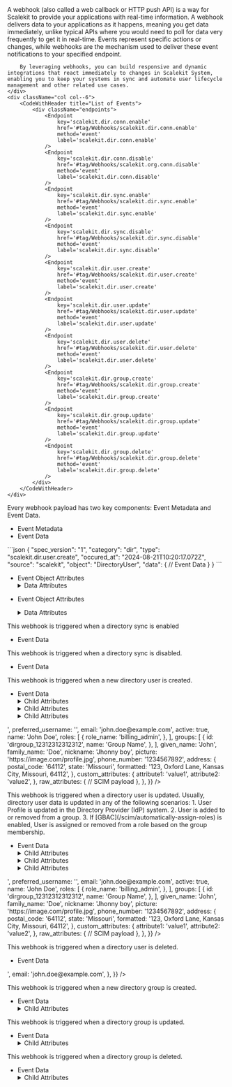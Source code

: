 
<IntersectingHeader id="tag/Webhooks" title="Webhooks"/>
<div className="row section">
    <div className="col col--6">
        A webhook (also called a web callback or HTTP push API) is a way for Scalekit to provide your applications with real-time information. A webhook delivers data to your applications as it happens, meaning you get data immediately, unlike typical APIs where you would need to poll for data very frequently to get it in real-time. Events represent specific actions or changes, while webhooks are the mechanism used to deliver these event notifications to your specified endpoint.

        By leveraging webhooks, you can build responsive and dynamic integrations that react immediately to changes in Scalekit System, enabling you to keep your systems in sync and automate user lifecycle management and other related use cases.
    </div>
    <div className="col col--6">
        <CodeWithHeader title="List of Events">
            <div className="endpoints">
                <Endpoint
                    key='scalekit.dir.conn.enable'
                    href='#tag/Webhooks/scalekit.dir.conn.enable'
                    method='event'
                    label='scalekit.dir.conn.enable'
                />
                <Endpoint
                    key='scalekit.dir.conn.disable'
                    href='#tag/Webhooks/scalekit.org.conn.disable'
                    method='event'
                    label='scalekit.dir.conn.disable'
                />
                <Endpoint
                    key='scalekit.dir.sync.enable'
                    href='#tag/Webhooks/scalekit.dir.sync.enable'
                    method='event'
                    label='scalekit.dir.sync.enable'
                />
                <Endpoint
                    key='scalekit.dir.sync.disable'
                    href='#tag/Webhooks/scalekit.dir.sync.disable'
                    method='event'
                    label='scalekit.dir.sync.disable'
                />
                <Endpoint
                    key='scalekit.dir.user.create'
                    href='#tag/Webhooks/scalekit.dir.user.create'
                    method='event'
                    label='scalekit.dir.user.create'
                />
                <Endpoint
                    key='scalekit.dir.user.update'
                    href='#tag/Webhooks/scalekit.dir.user.update'
                    method='event'
                    label='scalekit.dir.user.update'
                />
                <Endpoint
                    key='scalekit.dir.user.delete'
                    href='#tag/Webhooks/scalekit.dir.user.delete'
                    method='event'
                    label='scalekit.dir.user.delete'
                />
                <Endpoint
                    key='scalekit.dir.group.create'
                    href='#tag/Webhooks/scalekit.dir.group.create'
                    method='event'
                    label='scalekit.dir.group.create'
                />
                <Endpoint
                    key='scalekit.dir.group.update'
                    href='#tag/Webhooks/scalekit.dir.group.update'
                    method='event'
                    label='scalekit.dir.group.update'
                />
                <Endpoint
                    key='scalekit.dir.group.delete'
                    href='#tag/Webhooks/scalekit.dir.group.delete'
                    method='event'
                    label='scalekit.dir.group.delete'
                />
            </div>
        </CodeWithHeader>
    </div>

</div>

<IntersectingHeader id="tag/Webhooks/object" title="Event Object" subheading="true" classList="ApiCategoryList"/>
<div className="row section">
    <div className="col col--6">
        Every webhook payload has two key components: Event Metadata and Event Data.
        <ul className="ApiReference-Parameters">
            <li className="ApiReference-Parameter header">Event Metadata</li>
            <Parameter attrKey="spec_version" type="string" description="Version of the event specification (currently '1')." />
            <Parameter attrKey="category" type="string" description="Indicates the event category (Example: 'dir' for directory-related events)." />
            <Parameter attrKey="type" type="string" description="Specifies the exact event type (Example: 'scalekit.dir.user.create' for user creation)." />
            <Parameter attrKey="occured_at" type="string" description="Timestamp of when the event occurred." />
            <Parameter attrKey="source" type="string" description="The origin of the event (always 'scalekit' in this case)." />
            <Parameter attrKey="object" type="string" description="The type of object affected (Example: 'DirectoryUser')." />
            <li className="ApiReference-Parameter header">Event Data</li>
            <Parameter attrKey="data" type="object" description="Contains latest object data after the event." />
        </ul>
    </div>
    <div className="col col--6">
        <CodeWithHeader title="Sample Event Payload">
        ```json
        {
          "spec_version": "1",
          "category": "dir",
          "type": "scalekit.dir.user.create",
          "occured_at": "2024-08-21T10:20:17.072Z",
          "source": "scalekit",
          "object": "DirectoryUser",
          "data": {
            // Event Data
          }
        }
        ```
        </CodeWithHeader>
    </div>
</div>

<IntersectingHeader id="tag/Webhooks/scalekit.org.conn.enable" title="scalekit.org.conn.enable" subheading="true" classList="ApiCategoryList webhook method"/>
<div className="row section">
    <div className="col col--6">
    <ul className="ApiReference-Parameters">
  <li className="ApiReference-Parameter header">Event Object Attributes</li>
  <Parameter
    attrKey="spec_version"
    type="string"
    description="Version of the event specification format"
  />
  <Parameter attrKey="category" type="string" description="Categorization of the event type" />
  <Parameter attrKey="type" type="string" description="Specific type of event that occurred" />
  <Parameter
    attrKey="occured_at"
    type="string"
    description="Timestamp when the event was generated in RFC 3339 format"
  />
  <Parameter attrKey="source" type="string" description="Origin of the event" />
  <Parameter attrKey="object" type="string" description="Type of object the event relates to" />
  <Parameter attrKey="id" type="string" description="Unique identifier for the specific event" />
  <Parameter
    attrKey="data"
    type="object"
    description="Detailed information about the event">
    <details>
      <summary>Data Attributes</summary>
      <ul className="ApiReference-Parameters">
        <Parameter
          attrKey="id"
          type="string"
          description="Unique identifier for the connection"
        />

        <Parameter
          attrKey="provider"
          type="enum"
          description="Identity provider for the connection">
          <details>
            <summary>Possible values</summary>
            <Parameter attrKey="OKTA" />
          </details>
        </Parameter>

        <Parameter
          attrKey="type"
          type="enum"
          description="Type of authentication protocol">
          <details>
            <summary>Possible values</summary>
            <Parameter attrKey="SAML" />
            <Parameter attrKey="OIDC" />
          </details>
        </Parameter>

        <Parameter
          attrKey="enabled"
          type="boolean"
          description="Indicates whether the connection is currently enabled or disabled"
        />

        <Parameter
          attrKey="status"
          type="enum"
          description="Current status of the connection">
          <details>
            <summary>Possible values</summary>
            <Parameter attrKey="COMPLETED" />
          </details>
        </Parameter>
      </ul>
    </details>

  </Parameter>
</ul>
    </div>
    <div className="col col--6">
        <CodeWithHeader title="scalekit.org.conn.enable">
          <JsonViewer src={{
              "spec_version": "1",
              "category": "conn",
              "type": "scalekit.org.conn.enable",
              "occured_at": "2024-08-21T10:20:17.072Z",
              "source": "scalekit",
              "object": "Connection",
              "id" : "evt_12343",
              "data": {
                  "id": "conn_54237072013131859",
                  "provider": "OKTA",
                  "type": "SAML", // or "OIDC"
                  "enabled": true,
                  "status": "COMPLETED",
              }
          }} />
        </CodeWithHeader>
    </div>
</div>

<IntersectingHeader id="tag/Webhooks/scalekit.org.conn.disable" title="scalekit.org.conn.disable" subheading="true" classList="ApiCategoryList webhook method"/>
<div className="row section">
<div className="col col--6">

<ul className="ApiReference-Parameters">
  <li className="ApiReference-Parameter header">Event Object Attributes</li>

<Parameter
  attrKey="spec_version"
  type="string"
  description="Version of the event specification format"
/>

<Parameter attrKey="category" type="string" description="Categorization of the event type" />
<Parameter attrKey="type" type="string" description="Specific type of event that occurred" />
<Parameter
  attrKey="occured_at"
  type="string"
  description="Timestamp when the event was generated in RFC 3339 format"
/>
<Parameter attrKey="source" type="string" description="Origin of the event" />
<Parameter attrKey="object" type="string" description="Type of object the event relates to" />
<Parameter attrKey="id" type="string" description="Unique identifier for the specific event" />

  <Parameter
    attrKey="data"
    type="object"
    description="Detailed information about the event">
    <details>
      <summary>Data Attributes</summary>
      <ul className="ApiReference-Parameters">
        <Parameter
          attrKey="id"
          type="string"
          description="Unique identifier for the connection"
        />

        <Parameter
          attrKey="provider"
          type="enum"
          description="Identity provider for the connection">
          <details>
            <summary>Possible values</summary>
            <Parameter attrKey="OKTA" />
          </details>
        </Parameter>

        <Parameter
          attrKey="type"
          type="enum"
          description="Type of authentication protocol">
          <details>
            <summary>Possible values</summary>
            <Parameter attrKey="SAML" />
            <Parameter attrKey="OIDC" />
          </details>
        </Parameter>

        <Parameter
          attrKey="enabled"
          type="boolean"
          description="Indicates whether the connection is currently enabled or disabled"
        />

        <Parameter
          attrKey="status"
          type="enum"
          description="Current status of the connection">
          <details>
            <summary>Possible values</summary>
            <Parameter attrKey="COMPLETED" />
          </details>
        </Parameter>
      </ul>
    </details>

  </Parameter>
</ul>

</div>

<div className="col col--6">
    <CodeWithHeader title="scalekit.org.conn.disable">
      <JsonViewer src={{
          "spec_version": "1",
          "category": "conn",
          "type": "scalekit.org.conn.disable",
          "occured_at": "2024-08-21T10:20:17.072Z",
          "source": "scalekit",
          "object": "Connection",
          "id" : "evt_12343",
          "data": {
              "id": "conn_54237072013131859",
              "provider": "OKTA",
              "type": "SAML", // or "OIDC"
              "enabled": true,
              "status": "COMPLETED",
          }
        }} />
    </CodeWithHeader>
</div>
</div>

<IntersectingHeader
  id="tag/Webhooks/scalekit.dir.sync.enable"
  title="scalekit.dir.sync.enable"
  subheading="true"
  classList="ApiCategoryList webhook method"
/>
<div className="row section">
  <div className="col col--6">
    This webhook is triggered when a directory sync is enabled
    <ul className="ApiReference-Parameters">
      <li className="ApiReference-Parameter header">Event Data</li>
      <Parameter attrKey="id" type="string" description="Unique identifier for event" />
      <Parameter
        attrKey="directory_type"
        type="string"
        description="The type of directory synchronization"
      />
      <Parameter
        attrKey="enabled"
        type="boolean"
        description="Indicates if the directory sync is enabled"
      />
      <Parameter
        attrKey="environment_id"
        type="string"
        description="Identifier for the environment"
      />
      <Parameter
        attrKey="data.id"
        type="string"
        description="Unique identifier for the directory configuration"
      />
      <Parameter
        attrKey="last_sync_at"
        type="null"
        description="Timestamp of the last synchronization, null if not yet synced"
      />
      <Parameter
        attrKey="organization_id"
        type="string"
        description="Identifier for the organization"
      />
      <Parameter attrKey="provider" type="string" description="The provider of the directory" />
      <Parameter
        attrKey="updated_at"
        type="string"
        description="Timestamp of when the configuration was last updated"
      />
      <Parameter
        attrKey="occured_at"
        type="string"
        description="Timestamp of when the event occurred"
      />
    </ul>
  </div>
  <div className="col col--6">
    <CodeWithHeader title="scalekit.dir.sync.enable">
      <JsonViewer
        src={{
          spec_version: '1',
          id: 'evt_53891640779079756',
          type: 'scalekit.dir.sync.enable',
          occurred_at: '2025-01-06T18:45:21.057814Z',
          environment_id: 'env_53814739859406915',
          organization_id: 'org_53879494091473415',
          object: 'Directory',
          data: {
            directory_type: 'SCIM',
            enabled: true,
            id: 'dir_53879621145330183',
            last_sync_at: '2025-01-06T18:45:03.206676Z',
            organization_id: 'org_53879494091473415',
            provider: 'OKTA',
            updated_at: '2025-01-06T18:45:21.04978184Z',
          },
        }}
      />
    </CodeWithHeader>
  </div>
</div>

<IntersectingHeader
  id="tag/Webhooks/scalekit.dir.sync.disable"
  title="scalekit.dir.sync.disable"
  subheading="true"
  classList="ApiCategoryList webhook method"
/>
<div className="row section">
  <div className="col col--6">
    This webhook is triggered when a directory sync is disabled.
    <ul className="ApiReference-Parameters">
      <li className="ApiReference-Parameter header">Event Data</li>
      <Parameter
        attrKey="directory_type"
        type="string"
        description="Type of directory protocol used for synchronization"
      />
      <Parameter
        attrKey="enabled"
        type="boolean"
        description="Indicates whether the directory synchronization is currently enabled or disabled"
      />
      <Parameter
        attrKey="id"
        type="string"
        description="Unique identifier for the directory connection"
      />
      <Parameter
        attrKey="last_sync_at"
        type="string"
        description="Timestamp of the most recent directory synchronization"
      />
      <Parameter
        attrKey="organization_id"
        type="string"
        description="Unique identifier of the organization associated with this directory"
      />
      <Parameter
        attrKey="provider"
        type="string"
        description="Identity provider for the directory connection"
      />
      <Parameter
        attrKey="status"
        type="string"
        description="Current status of the directory synchronization process"
      />
      <Parameter
        attrKey="updated_at"
        type="string"
        description="Timestamp of the most recent update to the directory connection"
      />
      <Parameter
        attrKey="occured_at"
        type="string"
        description="Timestamp of when the event occurred"
      />
    </ul>
  </div>
  <div className="col col--6">
    <CodeWithHeader title="scalekit.dir.sync.disable">
      <JsonViewer
        src={{
          spec_version: '1',
          id: 'evt_53891640779079756',
          type: 'scalekit.dir.sync.enable',
          occurred_at: '2025-01-06T18:45:21.057814Z',
          environment_id: 'env_53814739859406915',
          organization_id: 'org_53879494091473415',
          object: 'Directory',
          data: {
            directory_type: 'SCIM',
            enabled: false,
            id: 'dir_53879621145330183',
            last_sync_at: '2025-01-06T18:45:03.206676Z',
            organization_id: 'org_53879494091473415',
            provider: 'OKTA',
            updated_at: '2025-01-06T18:45:21.04978184Z',
          },
        }}
      />
    </CodeWithHeader>
  </div>
</div>

<IntersectingHeader
  id="tag/Webhooks/scalekit.dir.user.create"
  title="scalekit.dir.user.create"
  subheading="true"
  classList="ApiCategoryList webhook method"
/>
<div className="row section">
  <div className="col col--6">
    This webhook is triggered when a new directory user is created.
    <ul className="ApiReference-Parameters">
      <li className="ApiReference-Parameter header">Event Data</li>
      <Parameter attrKey="id" type="string" description="Unique ID of the Directory User." />
      <Parameter
        attrKey="organization_id"
        type="string"
        description="Unique ID of the Organization to which this directory user belongs."
      />
      <Parameter
        attrKey="dp_id"
        type="string"
        description="Unique ID of the User in the Directory Provider (IdP) system."
      />
      <Parameter
        attrKey="preferred_username"
        type="string"
        description="Preferred username of the directory user."
      />
      <Parameter attrKey="email" type="string" description="Email of the directory user." />
      <Parameter
        attrKey="active"
        type="boolean"
        description="Indicates if the directory user is active."
      />
      <Parameter
        attrKey="name"
        type="string"
        description="Fully formatted name of the directory user."
      />
      <Parameter
        attrKey="roles"
        type="array"
        description="Array of roles assigned to the directory user."
      >
        <details>
          <summary>Child Attributes</summary>
          <Parameter attrKey="role" type="string" description="Role of the directory user." />
          <Parameter attrKey="name" type="string" description="Name of the directory user." />
        </details>
      </Parameter>
      <Parameter
        attrKey="groups"
        type="array"
        description="Array of groups to which the directory user belongs."
      >
        <details>
          <summary>Child Attributes</summary>
          <Parameter attrKey="id" type="string" description="ID of the directory group." />
          <Parameter attrKey="name" type="string" description="Name of the directory group." />
        </details>
      </Parameter>
      <Parameter
        attrKey="given_name"
        type="string"
        description="Given name of the directory user."
      />
      <Parameter
        attrKey="family_name"
        type="string"
        description="Family name of the directory user."
      />
      <Parameter attrKey="nickname" type="string" description="Nickname of the directory user." />
      <Parameter
        attrKey="picture"
        type="string"
        description="URL of the directory user's profile picture."
      />
      <Parameter
        attrKey="phone_number"
        type="string"
        description="Phone number of the directory user."
      />
      <Parameter attrKey="address" type="object" description="Address of the directory user.">
        <details>
          <summary>Child Attributes</summary>
          <Parameter
            attrKey="postal_code"
            type="string"
            description="Postal code of the directory user address."
          />
          <Parameter
            attrKey="state"
            type="string"
            description="State of the directory user address."
          />
          <Parameter
            attrKey="formatted"
            type="string"
            description="Formatted address of the directory user."
          />
        </details>
      </Parameter>
      <Parameter
        attrKey="custom_attributes"
        type="object"
        description="Custom attributes of the directory user."
      />
      <Parameter
        attrKey="raw_attributes"
        type="object"
        description="Raw attributes of the directory user as received from the Directory Provider (IdP)."
      />
    </ul>
  </div>
  <div className="col col--6">
    <CodeWithHeader title="scalekit.dir.user.create">
      <JsonViewer
        src={{
          spec_version: '1',
          category: 'dir',
          type: 'scalekit.dir.user.create',
          occured_at: '2024-08-21T10:20:17.072Z',
          source: 'scalekit',
          object: 'DirectoryUser',
          data: {
            id: 'diruser_12312312312312',
            organization_id: 'org_12312312312312',
            dp_id: '<scim_external_id>',
            preferred_username: '<idp_user_name>',
            email: 'john.doe@example.com',
            active: true,
            name: 'John Doe',
            roles: [
              {
                role_name: 'billing_admin',
              },
            ],
            groups: [
              {
                id: 'dirgroup_12312312312312',
                name: 'Group Name',
              },
            ],
            given_name: 'John',
            family_name: 'Doe',
            nickname: 'Jhonny boy',
            picture: 'https://image.com/profile.jpg',
            phone_number: '1234567892',
            address: {
              postal_code: '64112',
              state: 'Missouri',
              formatted: '123, Oxford Lane, Kansas City, Missouri, 64112',
            },
            custom_attributes: {
              attribute1: 'value1',
              attribute2: 'value2',
            },
            raw_attributes: {
              // SCIM payload
            },
          },
        }}
      />
    </CodeWithHeader>
  </div>
</div>

<IntersectingHeader
  id="tag/Webhooks/scalekit.dir.user.update"
  title="scalekit.dir.user.update"
  subheading="true"
  classList="ApiCategoryList webhook method"
/>
<div className="row section">
  <div className="col col--6">
    This webhook is triggered when a directory user is updated. Usually, directory user data is
    updated in any of the following scenarios: 1. User Profile is updated in the Directory Provider
    (IdP) system. 2. User is added to or removed from a group. 3. If
    [GBAC](/scim/automatically-assign-roles) is enabled, User is assigned or removed from a role
    based on the group membership.
    <ul className="ApiReference-Parameters">
      <li className="ApiReference-Parameter header">Event Data</li>
      <Parameter attrKey="id" type="string" description="Unique ID of the Directory User." />
      <Parameter
        attrKey="organization_id"
        type="string"
        description="Unique ID of the Organization to which this directory user belongs."
      />
      <Parameter
        attrKey="dp_id"
        type="string"
        description="Unique ID of the User in the Directory Provider (IdP) system."
      />
      <Parameter
        attrKey="preferred_username"
        type="string"
        description="Preferred username of the directory user."
      />
      <Parameter attrKey="email" type="string" description="Email of the directory user." />
      <Parameter
        attrKey="active"
        type="boolean"
        description="Indicates if the directory user is active."
      />
      <Parameter
        attrKey="name"
        type="string"
        description="Fully formatted name of the directory user."
      />
      <Parameter
        attrKey="roles"
        type="array"
        description="Array of roles assigned to the directory user."
      >
        <details>
          <summary>Child Attributes</summary>
          <Parameter attrKey="role" type="string" description="Role of the directory user." />
          <Parameter attrKey="name" type="string" description="Name of the directory user." />
        </details>
      </Parameter>
      <Parameter
        attrKey="groups"
        type="array"
        description="Array of groups to which the directory user belongs."
      >
        <details>
          <summary>Child Attributes</summary>
          <Parameter attrKey="id" type="string" description="ID of the directory group." />
          <Parameter attrKey="name" type="string" description="Name of the directory group." />
        </details>
      </Parameter>
      <Parameter
        attrKey="given_name"
        type="string"
        description="Given name of the directory user."
      />
      <Parameter
        attrKey="family_name"
        type="string"
        description="Family name of the directory user."
      />
      <Parameter attrKey="nickname" type="string" description="Nickname of the directory user." />
      <Parameter
        attrKey="picture"
        type="string"
        description="URL of the directory user's profile picture."
      />
      <Parameter
        attrKey="phone_number"
        type="string"
        description="Phone number of the directory user."
      />
      <Parameter attrKey="address" type="object" description="Address of the directory user.">
        <details>
          <summary>Child Attributes</summary>
          <Parameter
            attrKey="postal_code"
            type="string"
            description="Postal code of the directory user address."
          />
          <Parameter
            attrKey="state"
            type="string"
            description="State of the directory user address."
          />
          <Parameter
            attrKey="formatted"
            type="string"
            description="Formatted address of the directory user."
          />
        </details>
      </Parameter>
      <Parameter
        attrKey="custom_attributes"
        type="object"
        description="Custom attributes of the directory user."
      />
      <Parameter
        attrKey="raw_attributes"
        type="object"
        description="Raw attributes of the directory user as received from the Directory Provider (IdP)."
      />
    </ul>
  </div>
  <div className="col col--6">
    <CodeWithHeader title="scalekit.dir.user.update">
      <JsonViewer
        src={{
          spec_version: '1',
          category: 'dir',
          type: 'scalekit.dir.user.update',
          occured_at: '2024-08-21T10:20:17.072Z',
          source: 'scalekit',
          object: 'DirectoryUser',
          data: {
            id: 'diruser_12312312312312',
            organization_id: 'org_12312312312312',
            dp_id: '<scim_external_id>',
            preferred_username: '<idp_user_name>',
            email: 'john.doe@example.com',
            active: true,
            name: 'John Doe',
            roles: [
              {
                role_name: 'billing_admin',
              },
            ],
            groups: [
              {
                id: 'dirgroup_12312312312312',
                name: 'Group Name',
              },
            ],
            given_name: 'John',
            family_name: 'Doe',
            nickname: 'Jhonny boy',
            picture: 'https://image.com/profile.jpg',
            phone_number: '1234567892',
            address: {
              postal_code: '64112',
              state: 'Missouri',
              formatted: '123, Oxford Lane, Kansas City, Missouri, 64112',
            },
            custom_attributes: {
              attribute1: 'value1',
              attribute2: 'value2',
            },
            raw_attributes: {
              // SCIM payload
            },
          },
        }}
      />
    </CodeWithHeader>
  </div>
</div>

<IntersectingHeader
  id="tag/Webhooks/scalekit.dir.user.delete"
  title="scalekit.dir.user.delete"
  subheading="true"
  classList="ApiCategoryList webhook method"
/>
<div className="row section">
  <div className="col col--6">
    This webhook is triggered when a directory user is deleted.
    <ul className="ApiReference-Parameters">
      <li className="ApiReference-Parameter header">Event Data</li>
      <Parameter attrKey="id" type="string" description="Unique ID of the Directory User." />
      <Parameter
        attrKey="organization_id"
        type="string"
        description="Unique ID of the Organization to which this directory user belongs."
      />
      <Parameter
        attrKey="dp_id"
        type="string"
        description="Unique ID of the User in the Directory Provider (IdP) system."
      />
      <Parameter attrKey="email" type="string" description="Email of the directory user." />
    </ul>
  </div>
  <div className="col col--6">
    <CodeWithHeader title="scalekit.dir.user.delete">
      <JsonViewer
        src={{
          spec_version: '1',
          category: 'dir',
          type: 'scalekit.dir.user.delete',
          occured_at: '2024-08-21T10:20:17.072Z',
          source: 'scalekit',
          object: 'DirectoryUser',
          data: {
            id: 'diruser_12312312312312',
            organization_id: 'org_12312312312312',
            dp_id: '<scim_external_id>',
            email: 'john.doe@example.com',
          },
        }}
      />
    </CodeWithHeader>
  </div>
</div>

<IntersectingHeader
  id="tag/Webhooks/scalekit.dir.group.create"
  title="scalekit.dir.group.create"
  subheading="true"
  classList="ApiCategoryList webhook method"
/>
<div className="row section">
  <div className="col col--6">
    This webhook is triggered when a new directory group is created.
    <ul className="ApiReference-Parameters">
      <li className="ApiReference-Parameter header">Event Data</li>
      <Parameter
        attrKey="directory_id"
        type="string"
        description="Unique identifier for the directory."
      />
      <Parameter
        attrKey="display_name"
        type="string"
        description="Display name of the directory group."
      />
      <Parameter
        attrKey="external_id"
        type="null"
        description="External identifier for the group, null if not specified."
      />
      <Parameter
        attrKey="id"
        type="string"
        description="Unique identifier for the directory group."
      />
      <Parameter
        attrKey="organization_id"
        type="string"
        description="Identifier for the organization associated with the group."
      />
      <Parameter
        attrKey="raw_attributes"
        type="object"
        description="Raw attributes of the directory group."
      >
        <details>
          <summary>Child Attributes</summary>
          <Parameter
            attrKey="displayName"
            type="string"
            description="Display name of the group as received from the directory provider."
          />
          <Parameter
            attrKey="members"
            type="null"
            description="Members of the group, null if not specified or empty."
          />
        </details>
      </Parameter>
      <Parameter
        attrKey="environment_id"
        type="string"
        description="Identifier for the environment where the event occurred."
      />
      <Parameter attrKey="id" type="string" description="Unique identifier for the event." />
      <Parameter
        attrKey="object"
        type="string"
        description="Type of object the event relates to."
      />
      <Parameter
        attrKey="occurred_at"
        type="string"
        description="Timestamp when the event occurred."
      />
      <Parameter
        attrKey="organization_id"
        type="string"
        description="Identifier for the organization associated with the event."
      />
      <Parameter
        attrKey="spec_version"
        type="string"
        description="Specification version of the event."
      />
      <Parameter
        attrKey="type"
        type="string"
        description="Type of the event, indicating the action that occurred."
      />
    </ul>
  </div>
  <div className="col col--6">
    <CodeWithHeader title="scalekit.dir.group.create">
      <JsonViewer
        src={{
          data: {
            directory_id: 'dir_38610496391217780',
            display_name: 'Avengers',
            external_id: null,
            id: 'dirgroup_38862741498233423',
            organization_id: 'org_38609339635728478',
            raw_attributes: {
              displayName: 'Avengers',
              members: null,
            },
          },
          environment_id: 'env_32080745237316098',
          id: 'evt_38862741515010639',
          object: 'DirectoryGroup',
          occurred_at: '2024-09-25T02:26:39.036398577Z',
          organization_id: 'org_38609339635728478',
          spec_version: '1',
          type: 'scalekit.dir.group.create',
        }}
      />
    </CodeWithHeader>
  </div>
</div>

<IntersectingHeader
  id="tag/Webhooks/scalekit.dir.group.update"
  title="scalekit.dir.group.update"
  subheading="true"
  classList="ApiCategoryList webhook method"
/>
<div className="row section">
  <div className="col col--6">
    This webhook is triggered when a directory group is updated.
    <ul className="ApiReference-Parameters">
      <li className="ApiReference-Parameter header">Event Data</li>
      <Parameter
        attrKey="directory_id"
        type="string"
        description="Unique identifier for the directory."
      />
      <Parameter
        attrKey="display_name"
        type="string"
        description="Display name of the directory group."
      />
      <Parameter
        attrKey="external_id"
        type="null"
        description="External identifier for the group, null if not specified."
      />
      <Parameter
        attrKey="id"
        type="string"
        description="Unique identifier for the directory group."
      />
      <Parameter
        attrKey="organization_id"
        type="string"
        description="Identifier for the organization associated with the group."
      />
      <Parameter
        attrKey="raw_attributes"
        type="object"
        description="Raw attributes of the directory group."
      >
        <details>
          <summary>Child Attributes</summary>
          <Parameter
            attrKey="displayName"
            type="string"
            description="Display name of the group as received from the directory provider."
          />
          <Parameter attrKey="members" type="array" description="Array of members in the group.">
            <details>
              <summary>Child Attributes</summary>
              <Parameter
                attrKey="display"
                type="string"
                description="Display name or email of the group member."
              />
              <Parameter
                attrKey="value"
                type="string"
                description="Unique identifier for the group member."
              />
            </details>
          </Parameter>
        </details>
      </Parameter>
      <Parameter
        attrKey="environment_id"
        type="string"
        description="Identifier for the environment where the event occurred."
      />
      <Parameter attrKey="id" type="string" description="Unique identifier for the event." />
      <Parameter
        attrKey="object"
        type="string"
        description="Type of object the event relates to."
      />
      <Parameter
        attrKey="occurred_at"
        type="string"
        description="Timestamp when the event occurred."
      />
      <Parameter
        attrKey="organization_id"
        type="string"
        description="Identifier for the organization associated with the event."
      />
      <Parameter
        attrKey="spec_version"
        type="string"
        description="Specification version of the event."
      />
      <Parameter
        attrKey="type"
        type="string"
        description="Type of the event, indicating the action that occurred."
      />
    </ul>
  </div>
  <div className="col col--6">
    <CodeWithHeader title="scalekit.dir.group.update">
      <JsonViewer
        src={{
          data: {
            directory_id: 'dir_38610496391217780',
            display_name: 'Avengers',
            external_id: null,
            id: 'dirgroup_38862741498233423',
            organization_id: 'org_38609339635728478',
            raw_attributes: {
              displayName: 'Avengers',
              members: [
                {
                  display: 'testuser2@gmail.com',
                  value: 'diruser_38864946578129487',
                },
              ],
            },
          },
          environment_id: 'env_32080745237316098',
          id: 'evt_38864948910162368',
          object: 'DirectoryGroup',
          occurred_at: '2024-09-25T02:48:34.745030921Z',
          organization_id: 'org_38609339635728478',
          spec_version: '1',
          type: 'scalekit.dir.group.update',
        }}
      />
    </CodeWithHeader>
  </div>
</div>

<IntersectingHeader
  id="tag/Webhooks/scalekit.dir.group.delete"
  title="scalekit.dir.group.delete"
  subheading="true"
  classList="ApiCategoryList webhook method"
/>
<div className="row section">
  <div className="col col--6">
    This webhook is triggered when a directory group is deleted.
    <ul className="ApiReference-Parameters">
      <li className="ApiReference-Parameter header">Event Data</li>
      <Parameter
        attrKey="directory_id"
        type="string"
        description="Unique identifier for the directory."
      />
      <Parameter
        attrKey="display_name"
        type="string"
        description="Display name of the directory group."
      />
      <Parameter
        attrKey="dp_id"
        type="string"
        description="Unique identifier for the group in the directory provider system."
      />
      <Parameter
        attrKey="id"
        type="string"
        description="Unique identifier for the directory group."
      />
      <Parameter
        attrKey="organization_id"
        type="string"
        description="Identifier for the organization associated with the group."
      />
      <Parameter
        attrKey="raw_attributes"
        type="object"
        description="Raw attributes of the directory group as received from the provider."
      >
        <details>
          <summary>Child Attributes</summary>
          <Parameter
            attrKey="displayName"
            type="string"
            description="Display name of the group as received from the directory provider."
          />
          <Parameter
            attrKey="externalId"
            type="string"
            description="External identifier for the group in the directory provider system."
          />
          <Parameter attrKey="members" type="array" description="Array of members in the group.">
            <details>
              <summary>Child Attributes</summary>
              <Parameter
                attrKey="value"
                type="string"
                description="Unique identifier for the group member."
              />
            </details>
          </Parameter>
        </details>
      </Parameter>
      <Parameter
        attrKey="environment_id"
        type="string"
        description="Identifier for the environment where the event occurred."
      />
      <Parameter attrKey="id" type="string" description="Unique identifier for the event." />
      <Parameter
        attrKey="object"
        type="string"
        description="Type of object the event relates to."
      />
      <Parameter
        attrKey="occurred_at"
        type="string"
        description="Timestamp when the event occurred."
      />
      <Parameter
        attrKey="organization_id"
        type="string"
        description="Identifier for the organization associated with the event."
      />
      <Parameter
        attrKey="spec_version"
        type="string"
        description="Specification version of the event."
      />
      <Parameter
        attrKey="type"
        type="string"
        description="Type of the event, indicating the action that occurred."
      />
    </ul>
  </div>
  <div className="col col--6">
    <CodeWithHeader title="scalekit.dir.group.delete">
      <JsonViewer
        src={{
          data: {
            directory_id: 'dir_39802485862301855',
            display_name: 'Admins',
            dp_id: '7c66a173-79c6-4270-ac78-8f35a8121e0a',
            id: 'dirgroup_40072007005503806',
            organization_id: 'org_39802449573184223',
            raw_attributes: {
              displayName: 'Admins',
              externalId: '7c66a173-79c6-4270-ac78-8f35a8121e0a',
              members: [
                {
                  value: 'diruser_39805917708943658',
                },
                {
                  value: 'diruser_39805918430364405',
                },
                {
                  value: 'diruser_39804927869976735',
                },
              ],
            },
          },
          environment_id: 'env_12205603854221623',
          id: 'evt_40650399597723966',
          object: 'DirectoryGroup',
          occurred_at: '2024-10-07T10:25:26.289331747Z',
          organization_id: 'org_39802449573184223',
          spec_version: '1',
          type: 'scalekit.dir.group.delete',
        }}
      />
    </CodeWithHeader>
  </div>
</div>
